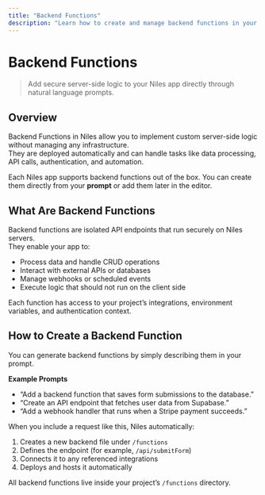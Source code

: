 ```yaml
---
title: "Backend Functions"
description: "Learn how to create and manage backend functions in your Niles app for server-side logic and API routes."
---
```


# Backend Functions

> Add secure server-side logic to your Niles app directly through natural language prompts.

## Overview

Backend Functions in Niles allow you to implement custom server-side logic without managing any infrastructure.\
They are deployed automatically and can handle tasks like data processing, API calls, authentication, and automation.

Each Niles app supports backend functions out of the box. You can create them directly from your **prompt** or add them later in the editor.

## What Are Backend Functions

Backend functions are isolated API endpoints that run securely on Niles servers.\
They enable your app to:

- Process data and handle CRUD operations
- Interact with external APIs or databases
- Manage webhooks or scheduled events
- Execute logic that should not run on the client side

Each function has access to your project’s integrations, environment variables, and authentication context.

## How to Create a Backend Function

You can generate backend functions by simply describing them in your prompt.

**Example Prompts**

- “Add a backend function that saves form submissions to the database.”
- “Create an API endpoint that fetches user data from Supabase.”
- “Add a webhook handler that runs when a Stripe payment succeeds.”

When you include a request like this, Niles automatically:

1. Creates a new backend file under `/functions`
2. Defines the endpoint (for example, `/api/submitForm`)
3. Connects it to any referenced integrations
4. Deploys and hosts it automatically

<Note>

All backend functions live inside your project’s `/functions` directory.

</Note>